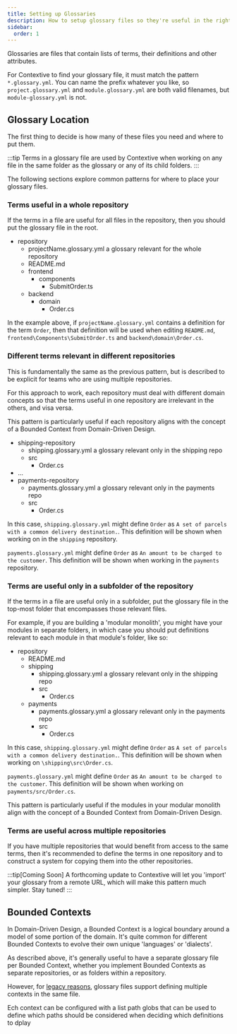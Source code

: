 ```yaml
---
title: Setting up Glossaries
description: How to setup glossary files so they're useful in the right files
sidebar:
  order: 1
---
```



Glossaries are files that contain lists of terms, their definitions and other attributes.

For Contextive to find your glossary file, it must match the pattern `*.glossary.yml`. You can name the prefix whatever you like, so `project.glossary.yml` and `module.glossary.yml` are both valid filenames, but `module-glossary.yml` is not.

## Glossary Location

The first thing to decide is how many of these files you need and where to put them.

:::tip
Terms in a glossary file are used by Contextive when working on any file in the same folder as the glossary or any of its child folders.
:::

The following sections explore common patterns for where to place your glossary files.

### Terms useful in a whole repository

If the terms in a file are useful for all files in the repository, then you should put the glossary file in the root.

<FileTree>

- repository
  - projectName.glossary.yml a glossary relevant for the whole repository
  - README.md
  - frontend
    - components
      - SubmitOrder.ts
  - backend
    - domain
      - Order.cs

</FileTree>

In the example above, if `projectName.glossary.yml` contains a definition for the term `Order`, then that definition will be used when editing `README.md`, `frontend\Components\SubmitOrder.ts` and `backend\domain\Order.cs`.

### Different terms relevant in different repositories

This is fundamentally the same as the previous pattern, but is described to be explicit for teams who are using multiple repositories.

For this approach to work, each repository must deal with different domain concepts so that the terms useful in one repository are irrelevant in the others, and visa versa.

This pattern is particularly useful if each repository aligns with the concept of a Bounded Context from Domain-Driven Design.

<FileTree>

- shipping-repository
  - shipping.glossary.yml a glossary relevant only in the shipping repo
  - src
    - Order.cs
- ...
- payments-repository
  - payments.glossary.yml a glossary relevant only in the payments repo
  - src
    - Order.cs

</FileTree>

In this case, `shipping.glossary.yml` might define `Order` as `A set of parcels with a common delivery destination.`.  This definition will be shown when working on in the `shipping` repository.

`payments.glossary.yml` might define `Order` as `An amount to be charged to the customer`.  This definition will be shown when working in the `payments` repository.

### Terms are useful only in a subfolder of the repository

If the terms in a file are useful only in a subfolder, put the glossary file in the top-most folder that encompasses those relevant files.

For example, if you are building a 'modular monolith', you might have your modules in separate folders, in which case you should put definitions relevant to each module in that module's folder, like so:

<FileTree>

- repository
  - README.md
  - shipping
    - shipping.glossary.yml a glossary relevant only in the shipping repo
    - src
      - Order.cs
  - payments
    - payments.glossary.yml a glossary relevant only in the payments repo
    - src
      - Order.cs

</FileTree>

In this case, `shipping.glossary.yml` might define `Order` as `A set of parcels with a common delivery destination.`.  This definition will be shown when working on `\shipping\src\Order.cs`.

`payments.glossary.yml` might define `Order` as `An amount to be charged to the customer`.  This definition will be shown when working on `payments/src/Order.cs`.

This pattern is particularly useful if the modules in your modular monolith align with the concept of a Bounded Context from Domain-Driven Design.

### Terms are useful across multiple repositories

If you have multiple repositories that would benefit from access to the same terms, then it's recommended to define the terms in one repository and to construct a system for copying them into the other repositories.

:::tip[Coming Soon]
A forthcoming update to Contextive will let you 'import' your glossary from a remote URL, which will make this pattern much simpler. Stay tuned!
:::

## Bounded Contexts

In Domain-Driven Design, a Bounded Context is a logical boundary around a model of some portion of the domain. It's quite common for different Bounded Contexts to evolve their own unique 'languages' or 'dialects'.

As described above, it's generally useful to have a separate glossary file per Bounded Context, whether you implement Bounded Contexts as separate repositories, or as folders within a repository.

However, for [legacy reasons](../configuration), glossary files support defining multiple contexts in the same file.

Ech context can be configured with a list path globs that can be used to define which paths should be considered when deciding which definitions to dplay

